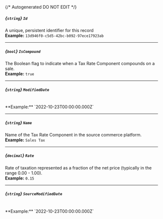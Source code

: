{/* Autogenerated DO NOT EDIT  */}
##### *{`string`}* `Id`
A unique, persistent identifier for this record
<br/>
**Example:** `13d946f0-c5d5-42bc-b092-97ece17923ab`

---
##### *{`bool`}* `IsCompound`
The Boolean flag to indicate when a Tax Rate Component compounds on a sale.
<br/>
**Example:** `true`

---
##### *{`string`}* `ModifiedDate`
<br/>
**Example:** `2022-10-23T00:00:00.000Z`

---
##### *{`string`}* `Name`
Name of the Tax Rate Component in the source commerce platform.
<br/>
**Example:** `Sales Tax`

---
##### *{`decimal`}* `Rate`
Rate of taxation represented as a fraction of the net price (typically in the range 0.00 \- 1.00).
<br/>
**Example:** `0.15`

---
##### *{`string`}* `SourceModifiedDate`
<br/>
**Example:** `2022-10-23T00:00:00.000Z`


